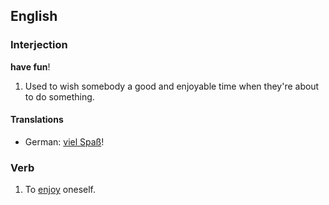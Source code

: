==English==

===Interjection===
'''have fun'''!

# Used to wish somebody a good and enjoyable time when they're about to do something.

====Translations====
* German: [[viel Spaß]]!

===Verb===
{{en-verb|has fun|having fun|had fun|had fun}}

# To [[enjoy]] oneself.